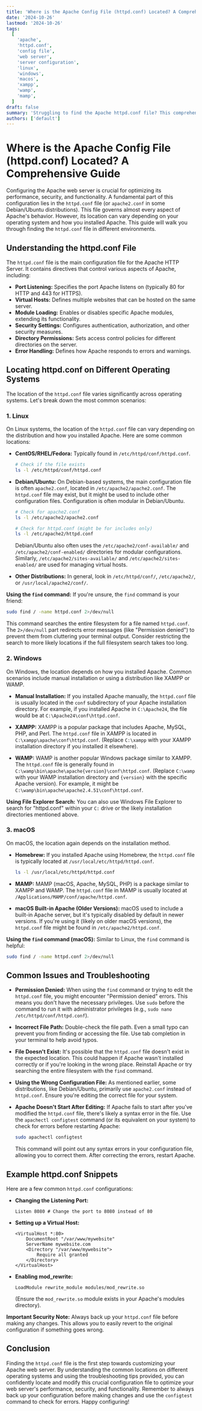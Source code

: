 ```yaml
---
title: 'Where is the Apache Config File (httpd.conf) Located? A Comprehensive Guide'
date: '2024-10-26'
lastmod: '2024-10-26'
tags:
  [
    'apache',
    'httpd.conf',
    'config file',
    'web server',
    'server configuration',
    'linux',
    'windows',
    'macos',
    'xampp',
    'wamp',
    'mamp',
  ]
draft: false
summary: 'Struggling to find the Apache httpd.conf file? This comprehensive guide covers the location of the Apache configuration file (httpd.conf) on various operating systems and server environments (Linux, Windows, macOS, XAMPP, WAMP, MAMP) to help you customize your web server.'
authors: ['default']
---
```


# Where is the Apache Config File (httpd.conf) Located? A Comprehensive Guide

Configuring the Apache web server is crucial for optimizing its performance, security, and functionality. A fundamental part of this configuration lies in the `httpd.conf` file (or `apache2.conf` in some Debian/Ubuntu distributions). This file governs almost every aspect of Apache's behavior. However, its location can vary depending on your operating system and how you installed Apache. This guide will walk you through finding the `httpd.conf` file in different environments.

## Understanding the httpd.conf File

The `httpd.conf` file is the main configuration file for the Apache HTTP Server. It contains directives that control various aspects of Apache, including:

- **Port Listening:** Specifies the port Apache listens on (typically 80 for HTTP and 443 for HTTPS).
- **Virtual Hosts:** Defines multiple websites that can be hosted on the same server.
- **Module Loading:** Enables or disables specific Apache modules, extending its functionality.
- **Security Settings:** Configures authentication, authorization, and other security measures.
- **Directory Permissions:** Sets access control policies for different directories on the server.
- **Error Handling:** Defines how Apache responds to errors and warnings.

## Locating httpd.conf on Different Operating Systems

The location of the `httpd.conf` file varies significantly across operating systems. Let's break down the most common scenarios:

### 1. Linux

On Linux systems, the location of the `httpd.conf` file can vary depending on the distribution and how you installed Apache. Here are some common locations:

- **CentOS/RHEL/Fedora:** Typically found in `/etc/httpd/conf/httpd.conf`.

  ```bash
  # Check if the file exists
  ls -l /etc/httpd/conf/httpd.conf
  ```

- **Debian/Ubuntu:** On Debian-based systems, the main configuration file is often `apache2.conf`, located in `/etc/apache2/apache2.conf`. The `httpd.conf` file may exist, but it might be used to include other configuration files. Configuration is often modular in Debian/Ubuntu.

  ```bash
  # Check for apache2.conf
  ls -l /etc/apache2/apache2.conf

  # Check for httpd.conf (might be for includes only)
  ls -l /etc/apache2/httpd.conf
  ```

  Debian/Ubuntu also often uses the `/etc/apache2/conf-available/` and `/etc/apache2/conf-enabled/` directories for modular configurations. Similarly, `/etc/apache2/sites-available/` and `/etc/apache2/sites-enabled/` are used for managing virtual hosts.

- **Other Distributions:** In general, look in `/etc/httpd/conf/`, `/etc/apache2/`, or `/usr/local/apache2/conf/`.

**Using the `find` command:** If you're unsure, the `find` command is your friend:

```bash
sudo find / -name httpd.conf 2>/dev/null
```

This command searches the entire filesystem for a file named `httpd.conf`. The `2>/dev/null` part redirects error messages (like "Permission denied") to prevent them from cluttering your terminal output. Consider restricting the search to more likely locations if the full filesystem search takes too long.

### 2. Windows

On Windows, the location depends on how you installed Apache. Common scenarios include manual installation or using a distribution like XAMPP or WAMP.

- **Manual Installation:** If you installed Apache manually, the `httpd.conf` file is usually located in the `conf` subdirectory of your Apache installation directory. For example, if you installed Apache in `C:\Apache24`, the file would be at `C:\Apache24\conf\httpd.conf`.

- **XAMPP:** XAMPP is a popular package that includes Apache, MySQL, PHP, and Perl. The `httpd.conf` file in XAMPP is located in `C:\xampp\apache\conf\httpd.conf`. (Replace `C:\xampp` with your XAMPP installation directory if you installed it elsewhere).

- **WAMP:** WAMP is another popular Windows package similar to XAMPP. The `httpd.conf` file is generally found in `C:\wamp\bin\apache\apache{version}\conf\httpd.conf`. (Replace `C:\wamp` with your WAMP installation directory and `{version}` with the specific Apache version). For example, it might be `C:\wamp\bin\apache\apache2.4.51\conf\httpd.conf`.

**Using File Explorer Search:** You can also use Windows File Explorer to search for "httpd.conf" within your `C:` drive or the likely installation directories mentioned above.

### 3. macOS

On macOS, the location again depends on the installation method.

- **Homebrew:** If you installed Apache using Homebrew, the `httpd.conf` file is typically located at `/usr/local/etc/httpd/httpd.conf`.

  ```bash
  ls -l /usr/local/etc/httpd/httpd.conf
  ```

- **MAMP:** MAMP (macOS, Apache, MySQL, PHP) is a package similar to XAMPP and WAMP. The `httpd.conf` file in MAMP is usually located at `/Applications/MAMP/conf/apache/httpd.conf`.

- **macOS Built-in Apache (Older Versions):** macOS used to include a built-in Apache server, but it's typically disabled by default in newer versions. If you're using it (likely on older macOS versions), the `httpd.conf` file might be found in `/etc/apache2/httpd.conf`.

**Using the `find` command (macOS):** Similar to Linux, the `find` command is helpful:

```bash
sudo find / -name httpd.conf 2>/dev/null
```

## Common Issues and Troubleshooting

- **Permission Denied:** When using the `find` command or trying to edit the `httpd.conf` file, you might encounter "Permission denied" errors. This means you don't have the necessary privileges. Use `sudo` before the command to run it with administrator privileges (e.g., `sudo nano /etc/httpd/conf/httpd.conf`).
- **Incorrect File Path:** Double-check the file path. Even a small typo can prevent you from finding or accessing the file. Use tab completion in your terminal to help avoid typos.
- **File Doesn't Exist:** It's possible that the `httpd.conf` file doesn't exist in the expected location. This could happen if Apache wasn't installed correctly or if you're looking in the wrong place. Reinstall Apache or try searching the entire filesystem with the `find` command.
- **Using the Wrong Configuration File:** As mentioned earlier, some distributions, like Debian/Ubuntu, primarily use `apache2.conf` instead of `httpd.conf`. Ensure you're editing the correct file for your system.
- **Apache Doesn't Start After Editing:** If Apache fails to start after you've modified the `httpd.conf` file, there's likely a syntax error in the file. Use the `apachectl configtest` command (or its equivalent on your system) to check for errors before restarting Apache:

  ```bash
  sudo apachectl configtest
  ```

  This command will point out any syntax errors in your configuration file, allowing you to correct them. After correcting the errors, restart Apache.

## Example httpd.conf Snippets

Here are a few common `httpd.conf` configurations:

- **Changing the Listening Port:**

  ```plaintext
  Listen 8080 # Change the port to 8080 instead of 80
  ```

- **Setting up a Virtual Host:**

  ```plaintext
  <VirtualHost *:80>
      DocumentRoot "/var/www/mywebsite"
      ServerName mywebsite.com
      <Directory "/var/www/mywebsite">
          Require all granted
      </Directory>
  </VirtualHost>
  ```

- **Enabling mod_rewrite:**

  ```plaintext
  LoadModule rewrite_module modules/mod_rewrite.so
  ```

  (Ensure the `mod_rewrite.so` module exists in your Apache's modules directory).

**Important Security Note:** Always back up your `httpd.conf` file before making any changes. This allows you to easily revert to the original configuration if something goes wrong.

## Conclusion

Finding the `httpd.conf` file is the first step towards customizing your Apache web server. By understanding the common locations on different operating systems and using the troubleshooting tips provided, you can confidently locate and modify this crucial configuration file to optimize your web server's performance, security, and functionality. Remember to always back up your configuration before making changes and use the `configtest` command to check for errors. Happy configuring!
